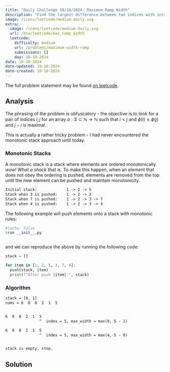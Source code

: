 ```yaml
---
title: "Daily Challenge 10/10/2024: Maximum Ramp Width"
description: "Find the largest difference between two indices with increasing value in their corresponding array values."
image: /icons/leetcode/medium-daily.svg
extra:
  image: /icons/leetcode/medium-daily.svg
  url: /dsa/leetcode/max_ramp_width
  leetcode:
    difficulty: medium
    url: /problems/maximum-width-ramp
    submissions: []
    day: 10-10-2024
date: 10-10-2024
date-updated: 10-10-2024
date-created: 10-10-2024
---
```



The full problem statement may be found [on leetcode](https://leetcode.com/problems/maximum-width-ramp/description/?envType=daily-question&envId=2024-10-10).


## Analysis

The phrasing of the problem is obfuscatory - the objective is to look for a 
pair of indices $i, j$ for an array $a: S\subset \mathbb{N} \to \mathbb{N}$ such
that $i \lt j$ and $\phi(i) \leq \phi(j)$ and $j - i$ is maximal.

This is actually a rather tricky problem - I had never encountered the 
monotonic stack approach until today.


### Monotonic Stacks

A monotonic stack is a stack where elements are ordered monotonically. *wow! What a shock that is.*
To make this happen, when an element that does not obey the ordering is pushed,
elements are removed from the top until the new element can be pushed and maintain monotonicity.

```default
Initial stack:             1 -> 2 -> 5
Stack when 3 is pushed:    1 -> 2 -> 3
Stack when 7 is pushed:    1 -> 2 -> 3 -> 7
Stack when 4 is pushed:    1 -> 2 -> 3 -> 4
```


The following example will push elements onto a stack with monotonic rules:



```python
#|echo: false
%run __init__.py
```

```.python
```


and we can reproduce the above by running the following code:


```python
stack = [] 

for item in [1, 2, 5, 3, 7, 4]:
  push(stack, item)
  print(f"After push {item}:", stack)
```


### Algorithm

```default
stack = [0, 1]
nums = 6  0  8  2  1  5


6  0  8  2  1  5
               ^  index = 5, max_width = max(0, 5 - 1)

6  0  8  2  1  5
               ^  index = 5, max_width = max(4, 5 - 0)


stack is empty, stop.
```


## Solution


```.python
```
